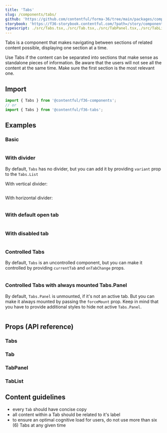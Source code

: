 ```yaml
---
title: 'Tabs'
slug: /components/tabs/
github: 'https://github.com/contentful/forma-36/tree/main/packages/components/tabs'
storybook: 'https://f36-storybook.contentful.com/?path=/story/components-tabs'
typescript: ./src/Tabs.tsx,./src/Tab.tsx,./src/TabPanel.tsx,./src/TabList.tsx
---
```


Tabs is a component that makes navigating between sections of related content possible, displaying one section at a time.

Use Tabs if the content can be separated into sections that make sense as standalone pieces of information.
Be aware that the users will not see all the content at the same time. Make sure the first section is the most relevant one.

## Import

```jsx static=true
import { Tabs } from '@contentful/f36-components';
// or
import { Tabs } from '@contentful/f36-tabs';
```

## Examples

### Basic

```jsx file=examples/TabsBasicExample.tsx

```

### With divider

By default, `Tabs` has no divider, but you can add it by providing `variant` prop to the `Tabs.List`

With vertical divider:

```jsx file=examples/TabsWithVerticalDividerExample.tsx

```

With horizontal divider:

```jsx file=examples/TabsWithHorizontalDividerExample.tsx

```

### With default open tab

```jsx file=examples/TabsWithDefaultTabExample.tsx

```

### With disabled tab

```jsx file=examples/TabsWithDisabledTabExample.tsx

```

### Controlled Tabs

By default, `Tabs` is an uncontrolled component, but you can make it controlled by providing `currentTab` and `onTabChange` props.

```jsx file=examples/TabsControlledExample.tsx

```

### Controlled Tabs with always mounted Tabs.Panel

By default, `Tabs.Panel` is unmounted, if it's not an active tab. But you can make it always mounted by passing the `forceMount` prop.
Keep in mind that you have to provide additional styles to hide not active `Tabs.Panel`.

```jsx file=examples/TabsControlledWithMountedContentExample.tsx

```

## Props (API reference)

### Tabs

<PropsTable of="Tabs" />

### Tab

<PropsTable of="Tab" />

### TabPanel

<PropsTable of="TabPanel" />

### TabList

<PropsTable of="TabList" />

## Content guidelines

- every `Tab` should have concise copy
- all content within a Tab should be related to it's label
- to ensure an optimal cognitive load for users, do not use more than six (6) Tabs at any given time
